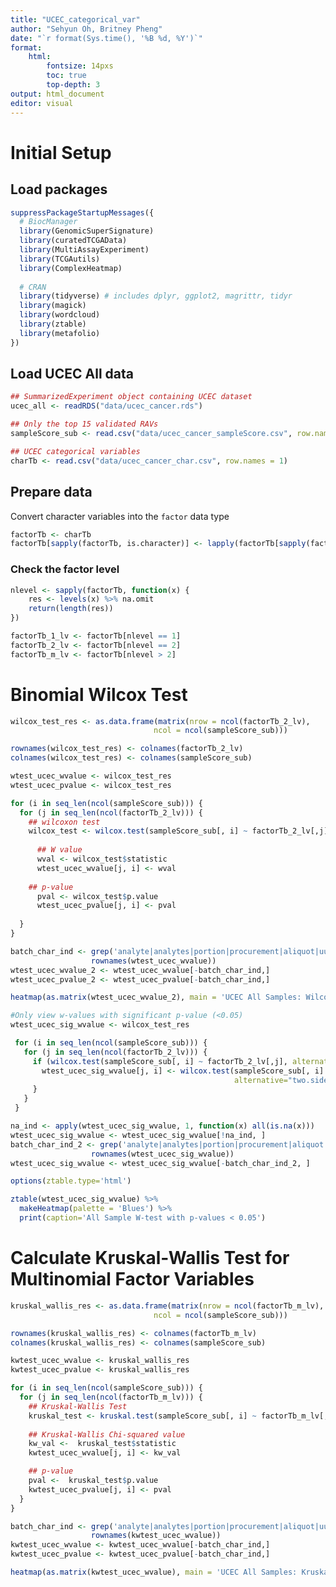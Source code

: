 ```yaml
---
title: "UCEC_categorical_var"
author: "Sehyun Oh, Britney Pheng"
date: "`r format(Sys.time(), '%B %d, %Y')`"
format:
    html:
        fontsize: 14pxs
        toc: true
        top-depth: 3
output: html_document
editor: visual
---
```


# Initial Setup

## Load packages

```r
suppressPackageStartupMessages({
  # BiocManager
  library(GenomicSuperSignature)
  library(curatedTCGAData)
  library(MultiAssayExperiment)
  library(TCGAutils)
  library(ComplexHeatmap)
  
  # CRAN
  library(tidyverse) # includes dplyr, ggplot2, magrittr, tidyr
  library(magick)
  library(wordcloud)
  library(ztable)
  library(metafolio)
})
```

## Load UCEC All data

```r
## SummarizedExperiment object containing UCEC dataset 
ucec_all <- readRDS("data/ucec_cancer.rds")

## Only the top 15 validated RAVs
sampleScore_sub <- read.csv("data/ucec_cancer_sampleScore.csv", row.names = 1)

## UCEC categorical variables
charTb <- read.csv("data/ucec_cancer_char.csv", row.names = 1)
```

## Prepare data

Convert character variables into the `factor` data type

```r
factorTb <- charTb
factorTb[sapply(factorTb, is.character)] <- lapply(factorTb[sapply(factorTb, is.character)], factor)
```

### Check the factor level

```r
nlevel <- sapply(factorTb, function(x) {
    res <- levels(x) %>% na.omit
    return(length(res))
})

factorTb_1_lv <- factorTb[nlevel == 1]
factorTb_2_lv <- factorTb[nlevel == 2]
factorTb_m_lv <- factorTb[nlevel > 2]
```

# Binomial Wilcox Test

```r
wilcox_test_res <- as.data.frame(matrix(nrow = ncol(factorTb_2_lv),
                                ncol = ncol(sampleScore_sub)))

rownames(wilcox_test_res) <- colnames(factorTb_2_lv)
colnames(wilcox_test_res) <- colnames(sampleScore_sub)

wtest_ucec_wvalue <- wilcox_test_res
wtest_ucec_pvalue <- wilcox_test_res

for (i in seq_len(ncol(sampleScore_sub))) {
  for (j in seq_len(ncol(factorTb_2_lv))) {
    ## wilcoxon test
    wilcox_test <- wilcox.test(sampleScore_sub[, i] ~ factorTb_2_lv[,j], alternative="two.sided")
    
      ## W value
      wval <- wilcox_test$statistic
      wtest_ucec_wvalue[j, i] <- wval
    
    ## p-value
      pval <- wilcox_test$p.value
      wtest_ucec_pvalue[j, i] <- pval
    
  }
}

batch_char_ind <- grep('analyte|analytes|portion|procurement|aliquot|uuid|barcode',
                  rownames(wtest_ucec_wvalue))
wtest_ucec_wvalue_2 <- wtest_ucec_wvalue[-batch_char_ind,]
wtest_ucec_pvalue_2 <- wtest_ucec_pvalue[-batch_char_ind,]
```

```r
heatmap(as.matrix(wtest_ucec_wvalue_2), main = 'UCEC All Samples: Wilcoxon Test Binomial')
```

```r
#Only view w-values with significant p-value (<0.05)
wtest_ucec_sig_wvalue <- wilcox_test_res

 for (i in seq_len(ncol(sampleScore_sub))) {
   for (j in seq_len(ncol(factorTb_2_lv))) {
     if (wilcox.test(sampleScore_sub[, i] ~ factorTb_2_lv[,j], alternative="two.sided")$p.val < 0.05) {
       wtest_ucec_sig_wvalue[j, i] <- wilcox.test(sampleScore_sub[, i] ~ factorTb_2_lv[,j],
                                                  alternative="two.sided")$statistic
     }
   }
 }

na_ind <- apply(wtest_ucec_sig_wvalue, 1, function(x) all(is.na(x)))
wtest_ucec_sig_wvalue <- wtest_ucec_sig_wvalue[!na_ind, ]
batch_char_ind_2 <- grep('analyte|analytes|portion|procurement|aliquot|uuid|barcode',
                  rownames(wtest_ucec_sig_wvalue))
wtest_ucec_sig_wvalue <- wtest_ucec_sig_wvalue[-batch_char_ind_2, ]
```

```r
options(ztable.type='html')

ztable(wtest_ucec_sig_wvalue) %>%
  makeHeatmap(palette = 'Blues') %>%
  print(caption='All Sample W-test with p-values < 0.05')
```

# Calculate Kruskal-Wallis Test for Multinomial Factor Variables

```r
kruskal_wallis_res <- as.data.frame(matrix(nrow = ncol(factorTb_m_lv),
                                ncol = ncol(sampleScore_sub)))

rownames(kruskal_wallis_res) <- colnames(factorTb_m_lv)
colnames(kruskal_wallis_res) <- colnames(sampleScore_sub)

kwtest_ucec_wvalue <- kruskal_wallis_res
kwtest_ucec_pvalue <- kruskal_wallis_res

for (i in seq_len(ncol(sampleScore_sub))) {
  for (j in seq_len(ncol(factorTb_m_lv))) {
    ## Kruskal-Wallis Test
    kruskal_test <- kruskal.test(sampleScore_sub[, i] ~ factorTb_m_lv[,j])
    
    ## Kruskal-Wallis Chi-squared value
    kw_val <-  kruskal_test$statistic
    kwtest_ucec_wvalue[j, i] <- kw_val

    ## p-value
    pval <-  kruskal_test$p.value
    kwtest_ucec_pvalue[j, i] <- pval
  }
}

batch_char_ind <- grep('analyte|analytes|portion|procurement|aliquot|uuid|barcode',
                  rownames(kwtest_ucec_wvalue))
kwtest_ucec_wvalue <- kwtest_ucec_wvalue[-batch_char_ind,]
kwtest_ucec_pvalue <- kwtest_ucec_pvalue[-batch_char_ind,]
```

```r
heatmap(as.matrix(kwtest_ucec_wvalue), main = 'UCEC All Samples: Kruskal-Wallis Test')
```
